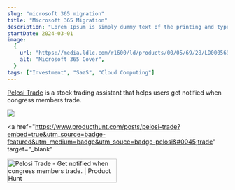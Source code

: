 ```yaml
---
slug: "microsoft 365 migration"
title: "Microsoft 365 Migration"
description: "Lorem Ipsum is simply dummy text of the printing and typesetting industry. Lorem Ipsum has been the industry's standard dummy text ever since the 1500s"
startDate: 2024-03-01
image:
  {
    url: "https://media.ldlc.com/r1600/ld/products/00/05/69/28/LD0005692867_1_0005693017_0005693195_0005725588.jpg",
    alt: "Microsoft 365 Cover",
  }
tags: ["Investment", "SaaS", "Cloud Computing"]
---
```


[Pelosi Trade](https://pelositrade.com) is a stock trading assistant that helps users get notified when congress members trade.

![](https://ph-files.imgix.net/ccffa841-ebdf-433b-9e70-fd79da9d983e.png?auto=compress&codec=mozjpeg&cs=strip&auto=format&fm=pjpg&w=1100&h=613&fit=max&dpr=2)

<a
  href="https://www.producthunt.com/posts/pelosi-trade?embed=true&utm_source=badge-featured&utm_medium=badge&utm_souce=badge-pelosi&#0045;trade"
  target="_blank"
>
  <img
    src="https://api.producthunt.com/widgets/embed-image/v1/featured.svg?post_id=469546&theme=light"
    alt="Pelosi&#0032;Trade - Get&#0032;notified&#0032;when&#0032;congress&#0032;members&#0032;trade&#0046; | Product Hunt"
    style="width: 250px; height: 54px;"
    width="250"
    height="54"
  />
</a>
